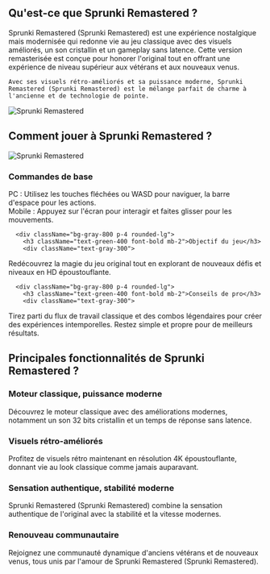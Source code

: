 ## Qu'est-ce que Sprunki Remastered ?

<div className="flex flex-col md:flex-row items-center gap-8">
  <div className="w-full md:w-1/2 text-xl">
Sprunki Remastered (Sprunki Remastered) est une expérience nostalgique mais modernisée qui redonne vie au jeu classique avec des visuels améliorés, un son cristallin et un gameplay sans latence. Cette version remasterisée est conçue pour honorer l'original tout en offrant une expérience de niveau supérieur aux vétérans et aux nouveaux venus.

    Avec ses visuels rétro-améliorés et sa puissance moderne, Sprunki Remastered (Sprunki Remastered) est le mélange parfait de charme à l'ancienne et de technologie de pointe.
</div>
  <div className="w-full md:w-1/2 flex justify-center items-center">
<img 
      src="https://public-image.fafafa.ai/cm3tvyn990002mp4f5v0tdr5g/2025-01-07/images/1736234827168-l03ang.png" 
      alt="Sprunki Remastered" 
      className="w-4/5 h-auto"
    />
</div>
</div>

## Comment jouer à Sprunki Remastered ?

<div className="flex flex-col md:flex-row items-center gap-8">
  <div className="w-full md:w-1/2">
<img 
      src="https://public-image.fafafa.ai/cm3tvyn990002mp4f5v0tdr5g/2025-01-07/images/1736234827168-l03ang.png" 
      alt="Sprunki Remastered" 
      className="w-4/5 h-auto mx-auto"
    />
</div>
  <div className="w-full md:w-1/2">
    <div className="grid grid-cols-1 gap-4 mt-0">
      <div className="bg-gray-800 p-4 rounded-lg">
        <h3 className="text-green-400 font-bold mb-2">Commandes de base</h3>
        <div className="text-gray-300">
PC : Utilisez les touches fléchées ou WASD pour naviguer, la barre d'espace pour les actions.<br/>
          Mobile : Appuyez sur l'écran pour interagir et faites glisser pour les mouvements.
</div>
      </div>

      <div className="bg-gray-800 p-4 rounded-lg">
        <h3 className="text-green-400 font-bold mb-2">Objectif du jeu</h3>
        <div className="text-gray-300">
Redécouvrez la magie du jeu original tout en explorant de nouveaux défis et niveaux en HD époustouflante.
</div>
      </div>

      <div className="bg-gray-800 p-4 rounded-lg">
        <h3 className="text-green-400 font-bold mb-2">Conseils de pro</h3>
        <div className="text-gray-300">
Tirez parti du flux de travail classique et des combos légendaires pour créer des expériences intemporelles. Restez simple et propre pour de meilleurs résultats.
</div>
      </div>
    </div>
  </div>
</div>

## Principales fonctionnalités de Sprunki Remastered ?

<div className="grid grid-cols-1 md:grid-cols-2 gap-4">
  <div className="bg-gray-800 p-4 rounded-lg">
    <h3 className="text-green-400 font-bold mb-2">Moteur classique, puissance moderne</h3>
    <div className="text-gray-300">
Découvrez le moteur classique avec des améliorations modernes, notamment un son 32 bits cristallin et un temps de réponse sans latence.
</div>
  </div>

  <div className="bg-gray-800 p-4 rounded-lg">
    <h3 className="text-green-400 font-bold mb-2">Visuels rétro-améliorés</h3>
    <div className="text-gray-300">
Profitez de visuels rétro maintenant en résolution 4K époustouflante, donnant vie au look classique comme jamais auparavant.
</div>
  </div>

  <div className="bg-gray-800 p-4 rounded-lg">
    <h3 className="text-green-400 font-bold mb-2">Sensation authentique, stabilité moderne</h3>
    <div className="text-gray-300">
Sprunki Remastered (Sprunki Remastered) combine la sensation authentique de l'original avec la stabilité et la vitesse modernes.
</div>
  </div>

  <div className="bg-gray-800 p-4 rounded-lg">
    <h3 className="text-green-400 font-bold mb-2">Renouveau communautaire</h3>
    <div className="text-gray-300">
Rejoignez une communauté dynamique d'anciens vétérans et de nouveaux venus, tous unis par l'amour de Sprunki Remastered (Sprunki Remastered).
</div>
  </div>
</div>